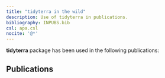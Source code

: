 ```yaml
---
title: "tidyterra in the wild"
description: Use of tidyterra in publications.
bibliography: INPUBS.bib
csl: apa.csl
nocite: '@*'
---
```


**tidyterra** package has been used in the following publications:

## Publications
